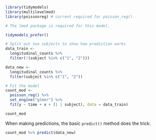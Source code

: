 ```r
library(tidymodels)
library(multilevelmod)
library(poissonreg) # current required for poisson_reg()

# The lme4 package is required for this model.

tidymodels_prefer()

# Split out two subjects to show how prediction works
data_train <- 
  longitudinal_counts %>% 
  filter(!(subject %in% c("1", "2")))

data_new <- 
  longitudinal_counts %>% 
  filter(subject %in% c("1", "2"))

# Fit the model
count_mod <- 
  poisson_reg() %>% 
  set_engine("glmer") %>% 
  fit(y ~ time + x + (1 | subject), data = data_train)
```

```r
count_mod
```

When making predictions, the basic `predict()` method does the trick:

```r
count_mod %>% predict(data_new)
```

